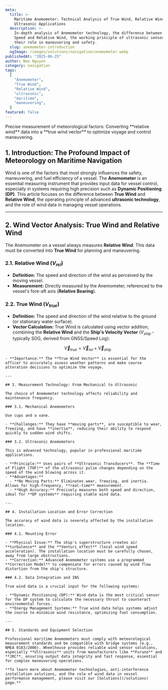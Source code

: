 ```yaml
---
meta:
  title: >-
    Maritime Anemometer: Technical Analysis of True Wind, Relative Wind, and
    Ultrasonic Applications
  description: >-
    In-depth analysis of Anemometer technology, the difference between True Wind
    Speed and Relative Wind, the working principle of ultrasonic sensors, and
    their role in maneuvering and safety.
  slug: anemometer-introduction
  ogImage: /images/solutions/navigation/anemometer.webp
publishedAt: "2025-06-25"
author: Neo Nguyen
category: navigation
tags:
  [
    "Anemometer",
    "True Wind",
    "Relative Wind",
    "ultrasonic",
    "maritime",
    "maneuvering",
  ]
featured: false
---
```


<span className="text-xl text-gray-500 italic mb-8">
  Precise measurement of meteorological factors: Converting **relative wind**
  data into a **true wind vector** to optimize voyage and control maneuvering.
</span>

## 1. Introduction: The Profound Impact of Meteorology on Maritime Navigation

Wind is one of the factors that most strongly influences the safety, maneuvering, and fuel efficiency of a vessel. The **Anemometer** is an essential measuring instrument that provides input data for vessel control, especially in systems requiring high precision such as **Dynamic Positioning (DP)**. This article focuses on the difference between **True Wind** and **Relative Wind**, the operating principle of advanced **ultrasonic technology**, and the role of wind data in managing vessel operations.

---

## 2. Wind Vector Analysis: True Wind and Relative Wind

The Anemometer on a vessel always measures **Relative Wind**. This data must be converted into **True Wind** for planning and maneuvering.

### 2.1. Relative Wind ($V_{rel}$)

- **Definition:** The speed and direction of the wind as perceived by the moving vessel.
- **Measurement:** Directly measured by the Anemometer, referenced to the vessel's fore-aft axis (**Relative Bearing**).

### 2.2. True Wind ($V_{true}$)

- **Definition:** The speed and direction of the wind relative to the ground (or stationary water surface).
- **Vector Calculation:** True Wind is calculated using vector addition, combining the **Relative Wind** and the **Ship's Velocity Vector** ($V_{ship}$ - typically SOG, derived from GNSS/Speed Log):
  ```math
  \vec{V}_{true} = \vec{V}_{rel} + \vec{V}_{ship} \text{}
  ```

```
- **Importance:** The **True Wind Vector** is essential for the officer to accurately assess weather patterns and make course alteration decisions to optimize the voyage.

---

## 3. Measurement Technology: From Mechanical to Ultrasonic

The choice of Anemometer technology affects reliability and maintenance frequency.

### 3.1. Mechanical Anemometers

Use cups and a vane.

- **Challenges:** They have **moving parts**, are susceptible to wear, freezing, and have **inertia**, reducing their ability to respond quickly to sudden wind shifts.

### 3.2. Ultrasonic Anemometers

This is advanced technology, popular in professional maritime applications.

- **Principle:** Uses pairs of **Ultrasonic Transducers**. The **Time of Flight (TOF)** of the ultrasonic pulse changes depending on the speed of the wind blowing across it.
- **Advantages:**
  - **No Moving Parts:** Eliminates wear, freezing, and inertia. Allows for high-frequency, **real-time** measurement.
  - **High Accuracy:** Precisely measures both speed and direction, ideal for **DP systems** requiring stable wind data.

---

## 4. Installation Location and Error Correction

The accuracy of wind data is severely affected by the installation location.

### 4.1. Mounting Error

- **Physical Issue:** The ship's superstructure creates air **turbulence** and the **Venturi effect** (local wind speed acceleration). The installation location must be carefully chosen, away from large obstructions.
- **Correction:** Advanced Anemometer systems use a programmed **Correction Model** to compensate for errors caused by wind flow distortion from the ship's structure.

### 4.2. Data Integration and INS

True wind data is a crucial input for the following systems:

- **Dynamic Positioning (DP):** Wind data is the most critical sensor for the DP system to calculate the necessary thrust to counteract environmental forces.
- **Energy Management Systems:** True wind data helps systems adjust the course to minimize wind resistance, optimizing fuel consumption.

---

## 5. Standards and Equipment Selection

Professional maritime Anemometers must comply with meteorological measurement standards and be compatible with bridge systems (e.g., NMEA 0183/2000). Wheelhouse provides reliable wind sensor solutions, especially **Ultrasonic** units from manufacturers like **Furuno** and **JRC**, ensuring output data integrity and fast response, essential for complex maneuvering operations.

**To learn more about Anemometer technologies, anti-interference installation solutions, and the role of wind data in vessel performance management, please visit our [Solutions](/solutions) page.**
```
